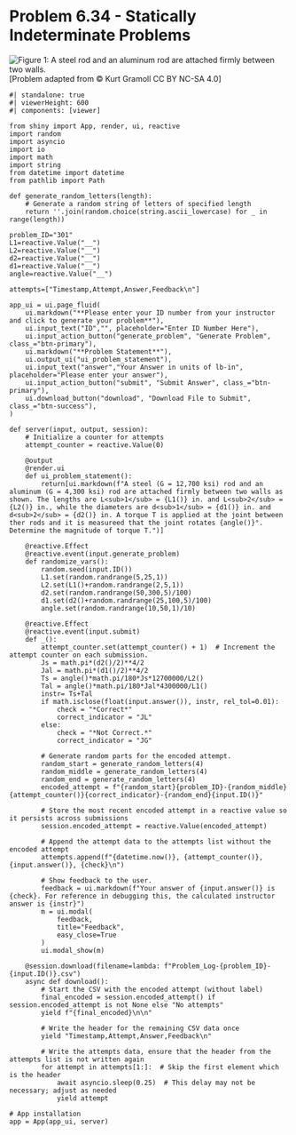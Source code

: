 # Problem 6.34 - Statically Indeterminate Problems {.unnumbered}

![Figure 1: A steel rod and an aluminum rod are attached firmly between two walls.](images/301.png){fig-alt="Picture with a steel rod and an aluminum rod attached firmly between two walls. The aluminum rod has a length of L1 and a diameter of d1. The steel rod has a length of L2 and a diameter of d2."}
\[Problem adapted from © Kurt Gramoll CC BY NC-SA 4.0\]
```shinylive-python
#| standalone: true
#| viewerHeight: 600
#| components: [viewer]

from shiny import App, render, ui, reactive
import random
import asyncio
import io
import math
import string
from datetime import datetime
from pathlib import Path

def generate_random_letters(length):
    # Generate a random string of letters of specified length
    return ''.join(random.choice(string.ascii_lowercase) for _ in range(length))  

problem_ID="301"
L1=reactive.Value("__")
L2=reactive.Value("__")
d2=reactive.Value("__")
d1=reactive.Value("__")
angle=reactive.Value("__")
  
attempts=["Timestamp,Attempt,Answer,Feedback\n"]

app_ui = ui.page_fluid(
    ui.markdown("**Please enter your ID number from your instructor and click to generate your problem**"),
    ui.input_text("ID","", placeholder="Enter ID Number Here"),
    ui.input_action_button("generate_problem", "Generate Problem", class_="btn-primary"),
    ui.markdown("**Problem Statement**"),
    ui.output_ui("ui_problem_statement"),
    ui.input_text("answer","Your Answer in units of lb-in", placeholder="Please enter your answer"),
    ui.input_action_button("submit", "Submit Answer", class_="btn-primary"),
    ui.download_button("download", "Download File to Submit", class_="btn-success"),
)

def server(input, output, session):
    # Initialize a counter for attempts
    attempt_counter = reactive.Value(0)

    @output
    @render.ui
    def ui_problem_statement():
        return[ui.markdown(f"A steel (G = 12,700 ksi) rod and an aluminum (G = 4,300 ksi) rod are attached firmly between two walls as shown. The lengths are L<sub>1</sub> = {L1()} in. and L<sub>2</sub> = {L2()} in., while the diameters are d<sub>1</sub> = {d1()} in. and d<sub>2</sub> = {d2()} in. A torque T is applied at the joint between ther rods and it is measureed that the joint rotates {angle()}°. Determine the magnitude of torque T.")]
    
    @reactive.Effect
    @reactive.event(input.generate_problem)
    def randomize_vars():
        random.seed(input.ID())
        L1.set(random.randrange(5,25,1))
        L2.set(L1()+random.randrange(2,5,1))
        d2.set(random.randrange(50,300,5)/100)
        d1.set(d2()+random.randrange(25,100,5)/100)
        angle.set(random.randrange(10,50,1)/10)
        
    @reactive.Effect
    @reactive.event(input.submit)
    def _():
        attempt_counter.set(attempt_counter() + 1)  # Increment the attempt counter on each submission.
        Js = math.pi*(d2()/2)**4/2
        Jal = math.pi*(d1()/2)**4/2
        Ts = angle()*math.pi/180*Js*12700000/L2()
        Tal = angle()*math.pi/180*Jal*4300000/L1()
        instr= Ts+Tal
        if math.isclose(float(input.answer()), instr, rel_tol=0.01):
            check = "*Correct*"
            correct_indicator = "JL"
        else:
            check = "*Not Correct.*"
            correct_indicator = "JG"

        # Generate random parts for the encoded attempt.
        random_start = generate_random_letters(4)
        random_middle = generate_random_letters(4)
        random_end = generate_random_letters(4)
        encoded_attempt = f"{random_start}{problem_ID}-{random_middle}{attempt_counter()}{correct_indicator}-{random_end}{input.ID()}"

        # Store the most recent encoded attempt in a reactive value so it persists across submissions
        session.encoded_attempt = reactive.Value(encoded_attempt)

        # Append the attempt data to the attempts list without the encoded attempt
        attempts.append(f"{datetime.now()}, {attempt_counter()}, {input.answer()}, {check}\n")

        # Show feedback to the user.
        feedback = ui.markdown(f"Your answer of {input.answer()} is {check}. For reference in debugging this, the calculated instructor answer is {instr}")
        m = ui.modal(
            feedback,
            title="Feedback",
            easy_close=True
        )
        ui.modal_show(m)

    @session.download(filename=lambda: f"Problem_Log-{problem_ID}-{input.ID()}.csv")
    async def download():
        # Start the CSV with the encoded attempt (without label)
        final_encoded = session.encoded_attempt() if session.encoded_attempt is not None else "No attempts"
        yield f"{final_encoded}\n\n"
        
        # Write the header for the remaining CSV data once
        yield "Timestamp,Attempt,Answer,Feedback\n"
        
        # Write the attempts data, ensure that the header from the attempts list is not written again
        for attempt in attempts[1:]:  # Skip the first element which is the header
            await asyncio.sleep(0.25)  # This delay may not be necessary; adjust as needed
            yield attempt
            
# App installation
app = App(app_ui, server)
```
